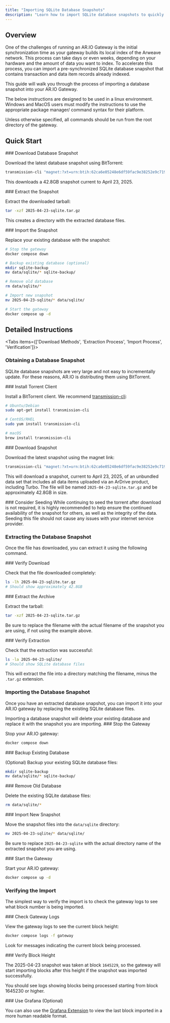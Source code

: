```yaml
---
title: "Importing SQLite Database Snapshots"
description: "Learn how to import SQLite database snapshots to quickly bootstrap your AR.IO Gateway and reduce synchronization time."
---
```


## Overview

One of the challenges of running an AR.IO Gateway is the initial synchronization time as your gateway builds its local index of the Arweave network. This process can take days or even weeks, depending on your hardware and the amount of data you want to index. To accelerate this process, you can import a pre-synchronized SQLite database snapshot that contains transaction and data item records already indexed.

This guide will walk you through the process of importing a database snapshot into your AR.IO Gateway.

<Callout type="info" title="Note">
The below instructions are designed to be used in a linux environment. Windows and MacOS users must modify the instructions to use the appropriate package manager/ command syntax for their platform.

Unless otherwise specified, all commands should be run from the root directory of the gateway.

</Callout>

## Quick Start

<Steps>
<Step>
### Download Database Snapshot

Download the latest database snapshot using BitTorrent:

```bash
transmission-cli "magnet:?xt=urn:btih:62ca6e05248e6df59fac9e38252e9c71951294ed&dn=2025-04-23-sqlite.tar.gz&tr=udp%3A%2F%2Ftracker.opentrackr.org%3A1337%2Fannounce&tr=http%3A%2F%2Ftracker.opentrackr.org%3A1337%2Fannounce&tr=udp%3A%2F%2Fopen.demonii.com%3A1337%2Fannounce&tr=udp%3A%2F%2Ftracker.torrent.eu.org%3A451%2Fannounce&tr=udp%3A%2F%2Fp4p.arenabg.com%3A1337%2Fannounce&tr=https%3A%2F%2Ftracker.bt4g.com%3A443%2Fannounce"
```

This downloads a 42.8GB snapshot current to April 23, 2025.

</Step>

<Step>
### Extract the Snapshot

Extract the downloaded tarball:

```bash
tar -xzf 2025-04-23-sqlite.tar.gz
```

This creates a directory with the extracted database files.

</Step>

<Step>
### Import the Snapshot

Replace your existing database with the snapshot:

```bash
# Stop the gateway
docker compose down

# Backup existing database (optional)
mkdir sqlite-backup
mv data/sqlite/* sqlite-backup/

# Remove old database
rm data/sqlite/*

# Import new snapshot
mv 2025-04-23-sqlite/* data/sqlite/

# Start the gateway
docker compose up -d
```

</Step>
</Steps>

## Detailed Instructions

<Tabs items={['Download Methods', 'Extraction Process', 'Import Process', 'Verification']}>
<Tab value="Download Methods">

### Obtaining a Database Snapshot

SQLite database snapshots are very large and not easy to incrementally update. For these reasons, AR.IO is distributing them using BitTorrent.

<Steps>
<Step>
### Install Torrent Client

Install a BitTorrent client. We recommend [transmission-cli](https://github.com/transmission/transmission):

```bash
# Ubuntu/Debian
sudo apt-get install transmission-cli

# CentOS/RHEL
sudo yum install transmission-cli

# macOS
brew install transmission-cli
```

</Step>

<Step>
### Download Snapshot

Download the latest snapshot using the magnet link:

```bash
transmission-cli "magnet:?xt=urn:btih:62ca6e05248e6df59fac9e38252e9c71951294ed&dn=2025-04-23-sqlite.tar.gz&tr=udp%3A%2F%2Ftracker.opentrackr.org%3A1337%2Fannounce&tr=http%3A%2F%2Ftracker.opentrackr.org%3A1337%2Fannounce&tr=udp%3A%2F%2Fopen.demonii.com%3A1337%2Fannounce&tr=udp%3A%2F%2Ftracker.torrent.eu.org%3A451%2Fannounce&tr=udp%3A%2F%2Fp4p.arenabg.com%3A1337%2Fannounce&tr=https%3A%2F%2Ftracker.bt4g.com%3A443%2Fannounce"
```

This will download a snapshot, current to April 23, 2025, of an unbundled data set that includes all data items uploaded via an ArDrive product, including Turbo. The file will be named `2025-04-23-sqlite.tar.gz` and be approximately 42.8GB in size.

</Step>

<Step>
### Consider Seeding

<Callout type="info" title="Seeding Recommendation">
  While continuing to seed the torrent after download is not required, it is
  highly recommended to help ensure the continued availability of the snapshot
  for others, as well as the integrity of the data. Seeding this file should not
  cause any issues with your internet service provider.
</Callout>

</Step>
</Steps>

</Tab>

<Tab value="Extraction Process">

### Extracting the Database Snapshot

Once the file has downloaded, you can extract it using the following command.

<Steps>
<Step>
### Verify Download

Check that the file downloaded completely:

```bash
ls -lh 2025-04-23-sqlite.tar.gz
# Should show approximately 42.8GB
```

</Step>

<Step>
### Extract the Archive

Extract the tarball:

```bash
tar -xzf 2025-04-23-sqlite.tar.gz
```

Be sure to replace the filename with the actual filename of the snapshot you are using, if not using the example above.

</Step>

<Step>
### Verify Extraction

Check that the extraction was successful:

```bash
ls -la 2025-04-23-sqlite/
# Should show SQLite database files
```

This will extract the file into a directory matching the filename, minus the `.tar.gz` extension.

</Step>
</Steps>

</Tab>

<Tab value="Import Process">

### Importing the Database Snapshot

Once you have an extracted database snapshot, you can import it into your AR.IO gateway by replacing the existing SQLite database files.

<Callout type="warning" title="IMPORTANT">
  Importing a database snapshot will delete your existing database and replace
  it with the snapshot you are importing.
</Callout>

<Steps>
<Step>
### Stop the Gateway

Stop your AR.IO gateway:

```bash
docker compose down
```

</Step>

<Step>
### Backup Existing Database

(Optional) Backup your existing SQLite database files:

```bash
mkdir sqlite-backup
mv data/sqlite/* sqlite-backup/
```

</Step>

<Step>
### Remove Old Database

Delete the existing SQLite database files:

```bash
rm data/sqlite/*
```

</Step>

<Step>
### Import New Snapshot

Move the snapshot files into the `data/sqlite` directory:

```bash
mv 2025-04-23-sqlite/* data/sqlite/
```

Be sure to replace `2025-04-23-sqlite` with the actual directory name of the extracted snapshot you are using.

</Step>

<Step>
### Start the Gateway

Start your AR.IO gateway:

```bash
docker compose up -d
```

</Step>
</Steps>

</Tab>

<Tab value="Verification">

### Verifying the Import

The simplest way to verify the import is to check the gateway logs to see what block number is being imported.

<Steps>
<Step>
### Check Gateway Logs

View the gateway logs to see the current block height:

```bash
docker compose logs -f gateway
```

Look for messages indicating the current block being processed.

</Step>

<Step>
### Verify Block Height

The 2025-04-23 snapshot was taken at block `1645229`, so the gateway will start importing blocks after this height if the snapshot was imported successfully.

You should see logs showing blocks being processed starting from block 1645230 or higher.

</Step>

<Step>
### Use Grafana (Optional)

You can also use the [Grafana Extension](/build/advanced/advanced-gateway-operation/monitoring-with-grafana) to view the last block imported in a more human readable format.

</Step>
</Steps>

</Tab>
</Tabs>
